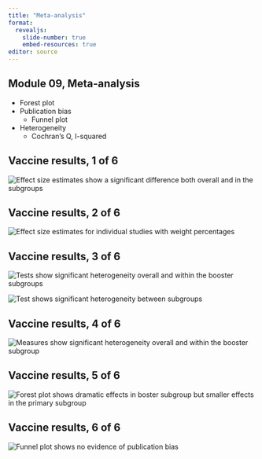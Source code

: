 ```yaml
---
title: "Meta-analysis"
format: 
  revealjs:
    slide-number: true
    embed-resources: true
editor: source
---
```


## Module 09, Meta-analysis

-   Forest plot
-   Publication bias
    -   Funnel plot
-   Heterogeneity
    -    Cochran's Q, I-squared
    
## Vaccine results, 1 of 6

![](../module09/images/vaccine-01.png "Effect size estimates show a significant difference both overall and in the subgroups")

## Vaccine results, 2 of 6

![](../module09/images/vaccine-02.png "Effect size estimates for individual studies with weight percentages")

## Vaccine results, 3 of 6

![](../module09/images/vaccine-03.png "Tests show significant heterogeneity overall and within the booster subgroups")

![](../module09/images/vaccine-04.png "Test shows significant heterogeneity between subgroups")

## Vaccine results, 4 of 6

![](../module09/images/vaccine-05.png "Measures show significant heterogeneity overall and within the booster subgroup")

## Vaccine results, 5 of 6

![](../module09/images/vaccine-06.png "Forest plot shows dramatic effects in boster subgroup but smaller effects in the primary subgroup")

## Vaccine results, 6 of 6

![](../module09/images/vaccine-07.png "Funnel plot shows no evidence of publication bias")

